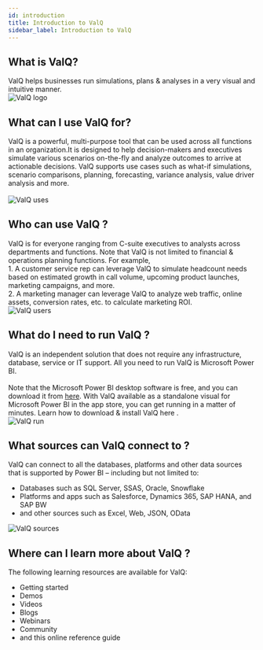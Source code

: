 ```yaml
---
id: introduction
title: Introduction to ValQ
sidebar_label: Introduction to ValQ
---
```


## What is ValQ?
<div style={{textAlign: 'justify'}}>
ValQ helps businesses run simulations, plans & analyses in a very visual and intuitive manner.
</div>
<div style={{textAlign: 'center'}}>
  <img alt="ValQ logo" src={useBaseUrl('/doc-images/intro/1.png')} 
    width={510}
    height={200}/>
</div>

## What can I use ValQ for?
<div style={{textAlign: 'justify'}}>
ValQ is a powerful, multi-purpose tool that can be used across all functions in an organization.It is designed to 
help decision-makers and executives simulate various scenarios on-the-fly and analyze outcomes to
arrive at actionable decisions. ValQ supports use cases such as what-if simulations, scenario comparisons, planning, forecasting, variance analysis, value driver analysis and more.
</div> <br />
<div style={{textAlign: 'center'}}>
  <img alt="ValQ uses" src={useBaseUrl('/doc-images/intro/2.png')} 
    width={500}
    height={400}/>
</div>

## Who can use ValQ ?
<div style={{textAlign: 'justify'}}>
ValQ is for everyone ranging from C-suite executives to analysts across departments and functions. Note that ValQ
is not limited to financial & operations planning functions. For example,
<br />
1.  A customer service rep can leverage ValQ to simulate headcount needs based on estimated growth in call volume,
upcoming product launches, marketing campaigns, and more.
<br />
2.  A marketing manager can leverage ValQ to analyze web traffic, online assets, conversion rates, etc. to calculate
marketing ROI.
</div>
<div style={{textAlign: 'center'}}>
<img alt="ValQ users" src={useBaseUrl('/doc-images/intro/3.png')} 
    width={580}
    height={230}/>
</div>

## What do I need to run ValQ ?
<div style={{textAlign: 'justify'}}>
ValQ is an independent solution that does not require any infrastructure, database, service or IT support.
All you need to run ValQ is Microsoft Power BI. 
<br />
<br />
Note that the Microsoft Power BI desktop software is free, and you can download it from <a href="https://powerbi.microsoft.com/en-us/downloads/" target="_blank">here</a>.
With ValQ available as a standalone visual for Microsoft Power BI in the app store, you can get running in a matter of minutes.
Learn how to download & install ValQ <Link to={useBaseUrl('docs/intro/import')}> here </Link>.
</div>
<div style={{textAlign: 'center'}}>
<img alt="ValQ run" src={useBaseUrl('/doc-images/intro/4.png')}
    width={440}
    height={200}/>
</div>

## What sources can ValQ connect to ?

ValQ can connect to all the databases, platforms and other data sources that is supported by Power BI – including but not limited to:

  - Databases such as SQL Server, SSAS, Oracle, Snowflake
  - Platforms and apps such as Salesforce, Dynamics 365, SAP HANA, and SAP BW
  - and other sources such as Excel, Web, JSON, OData
<div style={{textAlign: 'center'}}>
<img alt="ValQ sources" src={useBaseUrl('/doc-images/intro/5.png')}
    width={565}
    height={300}/>
</div>

## Where can I learn more about ValQ ?

The following learning resources are available for ValQ:
  -   <Link to={'https://valq.com/get-started/'}> Getting started </Link> 
  -   <Link to={'https://valq.com/get-demo/'}> Demos </Link>
  -   <Link to={'https://valq.com/videos/'}> Videos </Link>
  -   <Link to={'https://valq.com/blogs/'}> Blogs </Link>
  -   <Link to={'https://valq.com/webinars/'}> Webinars </Link>
  -   <Link to={'https://community.valq.com/'}> Community </Link>
  -   and this online reference guide
